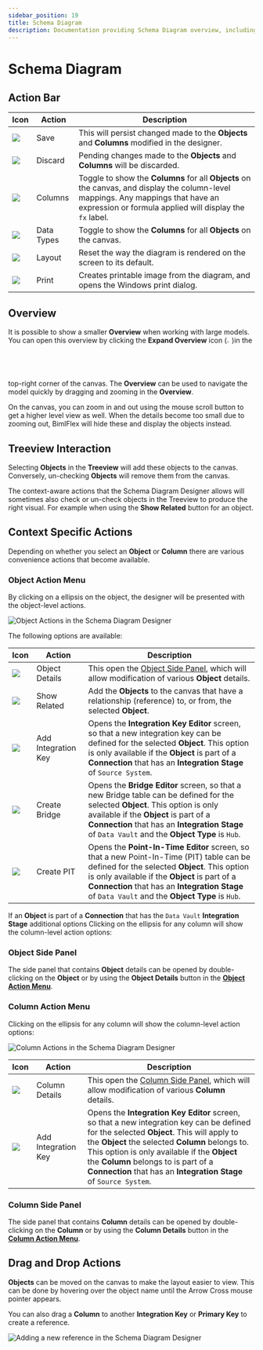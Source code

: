 ---
sidebar_position: 19
title: Schema Diagram
description: Documentation providing Schema Diagram overview, including starting points, context aware actions, action buttons, and user interface
---
<head>
  <meta name="varigenceProduct" content="BimlFlex"></meta>
  <meta name="varigenceArticleType" content="Reference"></meta>
</head>



# Schema Diagram

<InclHeaderSchemaDiagram />

## Action Bar

| Icon | Action | Description |
|----- |--------|-------------|
| <div class="icon-col m-5"><img src="images/svg-icons/save.svg" /></div> | Save | This will persist changed made to the **Objects** and **Columns** modified in the designer.|
| <div class="icon-col m-5"><img src="images/svg-icons/discard.svg" /></div> | Discard | Pending changes made to the **Objects** and **Columns** will be discarded.|
| <div class="icon-col m-5"><img src="images/bimlflex-app-action-switch.png" /></div> | Columns | Toggle to show the **Columns** for all **Objects** on the canvas, and display the column-level mappings. Any mappings that have an expression or formula applied will display the `fx` label.|
| <div class="icon-col m-5"><img src="images/bimlflex-app-action-switch.png" /></div> | Data Types | Toggle to show the **Columns** for all **Objects** on the canvas.|
| <div class="icon-col m-5"><img src="images/svg-icons/discard.svg" /></div> | Layout | Reset the way the diagram is rendered on the screen to its default.|
| <div class="icon-col m-5"><img src="images/svg-icons/print.svg" /></div> | Print | Creates printable image from the diagram, and opens the Windows print dialog.|

## Overview

It is possible to show a smaller **Overview** when working with large models. You can open this overview by clicking the **Expand Overview** icon (<img src="images/svg-icons/expand-toggle-blue.svg" width="2%" height="2%" />)in the top-right corner of the canvas. The **Overview** can be used to navigate the model quickly by dragging and zooming in the **Overview**.

On the canvas, you can zoom in and out using the mouse scroll button to get a higher level view as well. When the details become too small due to zooming out, BimlFlex will hide these and display the objects instead.

## Treeview Interaction

Selecting **Objects** in the **Treeview** will add these objects to the canvas. Conversely, un-checking **Objects** will remove them from the canvas.

The context-aware actions that the Schema Diagram Designer allows will sometimes also check or un-check objects in the Treeview to produce the right visual. For example when using the **Show Related** button for an object.

## Context Specific Actions

Depending on whether you select an **Object** or **Column** there are various convenience actions that become available.

### Object Action Menu

By clicking on a ellipsis on the object, the designer will be presented with the object-level actions.

![Object Actions in the Schema Diagram Designer](/img/bimlflex/schema-diagram-object-level-context-actions.png "Object Actions in the Schema Diagram Designer")

The following options are available:

| Icon | Action | Description |
|----- |--------|-------------|
| <div class="icon-col m-5"><img src="images/svg-icons/edit.svg" /></div> | Object Details | This open the [Object Side Panel](./schema-diagram#object-side-panel), which will allow modification of various **Object** details.|
| <div class="icon-col m-5"><img src="images/svg-icons/show-related.svg"/></div> | Show Related | Add the **Objects** to the canvas that have a relationship (reference) to, or from, the selected **Object**.|
| <div class="icon-col m-5"><img src="images/svg-icons/composite-key.svg"/></div> | Add Integration Key | Opens the **Integration Key Editor** screen, so that a new integration key can be defined for the selected **Object**. This option is only available if the **Object** is part of a **Connection** that has an **Integration Stage** of `Source System`.|
| <div class="icon-col m-5"><img src="images/svg-icons/create-bridge.svg"/></div> | Create Bridge | Opens the **Bridge Editor** screen, so that a new Bridge table can be defined for the selected **Object**. This option is only available if the **Object** is part of a **Connection** that has an **Integration Stage** of `Data Vault` and the **Object Type** is `Hub`.|
| <div class="icon-col m-5"><img src="images/svg-icons/create-pit.svg"/></div> | Create PIT | Opens the **Point-In-Time Editor** screen, so that a new Point-In-Time (PIT) table can be defined for the selected **Object**. This option is only available if the **Object** is part of a **Connection** that has an **Integration Stage** of `Data Vault` and the **Object Type** is `Hub`.|

If an **Object** is part of a **Connection** that has the `Data Vault` **Integration Stage** additional options Clicking on the ellipsis for any column will show the column-level action options:

### Object Side Panel

The side panel that contains **Object** details can be opened by double-clicking on the **Object** or by using the **Object Details** button in the [**Object Action Menu**](./schema-diagram#object-action-menu).

<InclSidePanelObjectEditor />

### Column Action Menu

Clicking on the ellipsis for any column will show the column-level action options:

![Column Actions in the Schema Diagram Designer](/img/bimlflex/schema-diagram-column-level-context-actions.png "Column Actions in the Schema Diagram Designer")

| Icon | Action | Description |
|----- |--------|-------------|
| <div class="icon-col m-5"><img src="images/svg-icons/edit.svg" /></div> | Column Details | This open the [Column Side Panel](./schema-diagram#column-side-panel), which will allow modification of various **Column** details.|
| <div class="icon-col m-5"><img src="images/svg-icons/composite-key.svg"/></div> | Add Integration Key | Opens the **Integration Key Editor** screen, so that a new integration key can be defined for the selected **Object**. This will apply to the **Object** the selected **Column** belongs to. This option is only available if the **Object** the **Column** belongs to is part of a **Connection** that has an **Integration Stage** of `Source System`. |

### Column Side Panel

The side panel that contains **Column** details can be opened by double-clicking on the **Column** or by using the **Column Details** button in the [**Column Action Menu**](./schema-diagram#column-action-menu).

<InclSidePanelColumnEditor />

## Drag and Drop Actions

**Objects** can be moved on the canvas to make the layout easier to view. This can be done by hovering over the object name until the Arrow Cross mouse pointer appears.

You can also drag a **Column** to another **Integration Key** or **Primary Key** to create a reference.

![Adding a new reference in the Schema Diagram Designer](/img/bimlflex/schema-diagram-create-reference.png "Adding a new reference in the Schema Diagram Designer")
